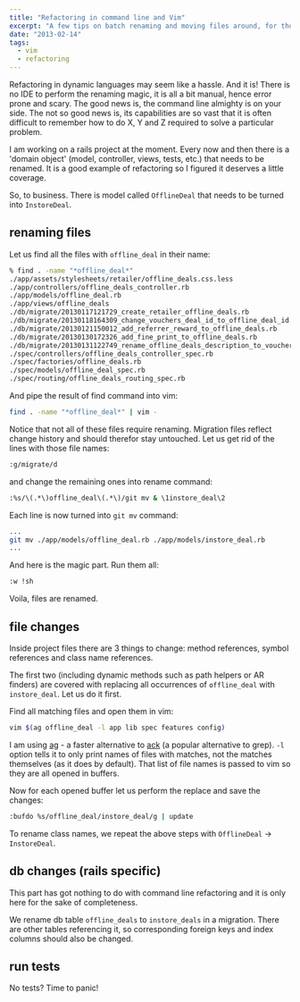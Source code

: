 ```yaml
---
title: "Refactoring in command line and Vim"
excerpt: "A few tips on batch renaming and moving files around, for those who write code in Vim and terminal."
date: "2013-02-14"
tags:
  - vim
  - refactoring
---
```


Refactoring in dynamic languages may seem like a hassle. And it is! There is no IDE to perform the renaming magic, it is all a bit manual, hence error prone and scary. The good news is, the command line almighty is on your side. The not so good news is, its capabilities are so vast that it is often difficult to remember how to do X, Y and Z required to solve a particular problem. 

I am working on a rails project at the moment. Every now and then there is a 'domain object' (model, controller, views, tests, etc.) that needs to be renamed. It is a good example of refactoring so I figured it deserves a little coverage.

So, to business. There is model called `OfflineDeal` that needs to be turned into `InstoreDeal`.

## renaming files

Let us find all the files with `offline_deal` in their name:

```sh
% find . -name "*offline_deal*" 
./app/assets/stylesheets/retailer/offline_deals.css.less
./app/controllers/offline_deals_controller.rb
./app/models/offline_deal.rb
./app/views/offline_deals
./db/migrate/20130117121729_create_retailer_offline_deals.rb
./db/migrate/20130118164309_change_vouchers_deal_id_to_offline_deal_id.rb
./db/migrate/20130121150012_add_referrer_reward_to_offline_deals.rb
./db/migrate/20130130172326_add_fine_print_to_offline_deals.rb
./db/migrate/20130131122749_rename_offline_deals_description_to_voucher_text.rb
./spec/controllers/offline_deals_controller_spec.rb
./spec/factories/offline_deals.rb
./spec/models/offline_deal_spec.rb
./spec/routing/offline_deals_routing_spec.rb
```

And pipe the result of find command into vim:

```sh
find . -name "*offline_deal*" | vim -
```

Notice that not all of these files require renaming. Migration files reflect change history and should therefor stay untouched. Let us get rid of the lines with those file names:

```sh
:g/migrate/d
```

 and change the remaining ones into rename command:

```sh
:%s/\(.*\)offline_deal\(.*\)/git mv & \1instore_deal\2
```

Each line is now turned into `git mv` command:

```sh
...
git mv ./app/models/offline_deal.rb ./app/models/instore_deal.rb
...
```

And here is the magic part. Run them all:

```sh
:w !sh
```

Voila, files are renamed.

## file changes

Inside project files there are 3 things to change: method references, symbol references and class name references.

The first two (including dynamic methods such as path helpers or AR finders) are covered with replacing all occurrences of `offline_deal` with `instore_deal`. Let us do it first.

Find all matching files and open them in vim:

```sh
vim $(ag offline_deal -l app lib spec features config)
```

I am using [ag](https://github.com/ggreer/the_silver_searcher) - a faster alternative to [ack](http://betterthangrep.com/) (a popular alternative to grep). `-l` option tells it to only print names of files with matches, not the matches themselves (as it does by default). That list of file names is passed to vim so they are all opened in buffers.

Now for each opened buffer let us perform the replace and save the changes:

```sh
:bufdo %s/offline_deal/instore_deal/g | update
```

To rename class names, we repeat the above steps with `OfflineDeal` -> `InstoreDeal`.

## db changes (rails specific)

This part has got nothing to do with command line refactoring and it is only here for the sake of completeness.

We rename db table `offline_deals` to `instore_deals` in a migration. There are other tables referencing it, so corresponding foreign keys and index columns should also be changed.

## run tests

No tests? Time to panic!
